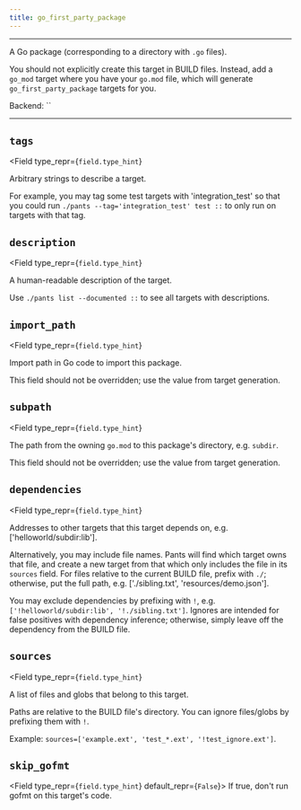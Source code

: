 ```yaml
---
title: go_first_party_package
---
```



---

A Go package (corresponding to a directory with `.go` files).

You should not explicitly create this target in BUILD files. Instead, add a `go_mod` target where you have your `go.mod` file, which will generate `go_first_party_package` targets for you.

Backend: <span className="color--primary">``</span>

---

<span className={styles.options}>

## `tags`

<Field
    type_repr={`field.type_hint`}
>
Arbitrary strings to describe a target.

For example, you may tag some test targets with &#x27;integration_test&#x27; so that you could run `./pants --tag='integration_test' test ::` to only run on targets with that tag.

</Field>

## `description`

<Field
    type_repr={`field.type_hint`}
>
A human-readable description of the target.

Use `./pants list --documented ::` to see all targets with descriptions.

</Field>

## `import_path`

<Field
    type_repr={`field.type_hint`}
>
Import path in Go code to import this package.

This field should not be overridden; use the value from target generation.

</Field>

## `subpath`

<Field
    type_repr={`field.type_hint`}
>
The path from the owning `go.mod` to this package&#x27;s directory, e.g. `subdir`.

This field should not be overridden; use the value from target generation.

</Field>

## `dependencies`

<Field
    type_repr={`field.type_hint`}
>
Addresses to other targets that this target depends on, e.g. [&#x27;helloworld/subdir:lib&#x27;].

Alternatively, you may include file names. Pants will find which target owns that file, and create a new target from that which only includes the file in its `sources` field. For files relative to the current BUILD file, prefix with `./`; otherwise, put the full path, e.g. [&#x27;./sibling.txt&#x27;, &#x27;resources/demo.json&#x27;].

You may exclude dependencies by prefixing with `!`, e.g. `['!helloworld/subdir:lib', '!./sibling.txt']`. Ignores are intended for false positives with dependency inference; otherwise, simply leave off the dependency from the BUILD file.

</Field>

## `sources`

<Field
    type_repr={`field.type_hint`}
>
A list of files and globs that belong to this target.

Paths are relative to the BUILD file&#x27;s directory. You can ignore files/globs by prefixing them with `!`.

Example: `sources=['example.ext', 'test_*.ext', '!test_ignore.ext']`.

</Field>

## `skip_gofmt`

<Field type_repr={`field.type_hint`} default_repr={`False`}>
  If true, don&#x27;t run gofmt on this target&#x27;s code.
</Field>

</span>
